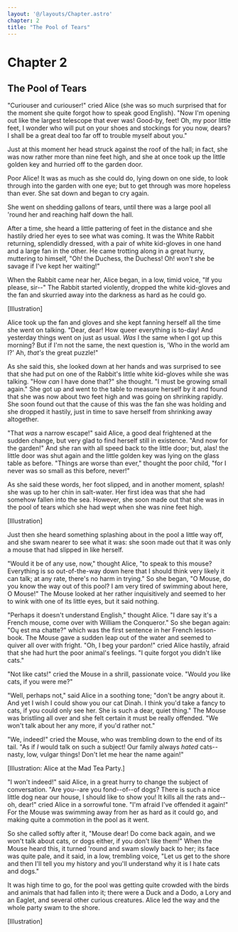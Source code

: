 ```yaml
---
layout: '@/layouts/Chapter.astro'
chapter: 2
title: "The Pool of Tears"
---
```

# Chapter 2
## The Pool of Tears

"Curiouser and curiouser!" cried Alice (she was so much surprised that
for the moment she quite forgot how to speak good English). "Now I'm
opening out like the largest telescope that ever was! Good-by, feet! Oh,
my poor little feet, I wonder who will put on your shoes and stockings
for you now, dears? I shall be a great deal too far off to trouble
myself about you."

Just at this moment her head struck against the roof of the hall; in
fact, she was now rather more than nine feet high, and she at once took
up the little golden key and hurried off to the garden door.

Poor Alice! It was as much as she could do, lying down on one side, to
look through into the garden with one eye; but to get through was more
hopeless than ever. She sat down and began to cry again.

She went on shedding gallons of tears, until there was a large pool all
'round her and reaching half down the hall.

After a time, she heard a little pattering of feet in the distance and
she hastily dried her eyes to see what was coming. It was the White
Rabbit returning, splendidly dressed, with a pair of white kid-gloves in
one hand and a large fan in the other. He came trotting along in a
great hurry, muttering to himself, "Oh! the Duchess, the Duchess! Oh!
_won't_ she be savage if I've kept her waiting!"

When the Rabbit came near her, Alice began, in a low, timid voice, "If
you please, sir--" The Rabbit started violently, dropped the white
kid-gloves and the fan and skurried away into the darkness as hard as he
could go.

[Illustration]

Alice took up the fan and gloves and she kept fanning herself all the
time she went on talking. "Dear, dear! How queer everything is to-day!
And yesterday things went on just as usual. _Was_ I the same when I got
up this morning? But if I'm not the same, the next question is, 'Who in
the world am I?' Ah, _that's_ the great puzzle!"

As she said this, she looked down at her hands and was surprised to see
that she had put on one of the Rabbit's little white kid-gloves while
she was talking. "How _can_ I have done that?" she thought. "I must be
growing small again." She got up and went to the table to measure
herself by it and found that she was now about two feet high and was
going on shrinking rapidly. She soon found out that the cause of this
was the fan she was holding and she dropped it hastily, just in time to
save herself from shrinking away altogether.

"That _was_ a narrow escape!" said Alice, a good deal frightened at the
sudden change, but very glad to find herself still in existence. "And
now for the garden!" And she ran with all speed back to the little door;
but, alas! the little door was shut again and the little golden key was
lying on the glass table as before. "Things are worse than ever,"
thought the poor child, "for I never was so small as this before,
never!"

As she said these words, her foot slipped, and in another moment,
splash! she was up to her chin in salt-water. Her first idea was that
she had somehow fallen into the sea. However, she soon made out that she
was in the pool of tears which she had wept when she was nine feet high.

[Illustration]

Just then she heard something splashing about in the pool a little way
off, and she swam nearer to see what it was: she soon made out that it
was only a mouse that had slipped in like herself.

"Would it be of any use, now," thought Alice, "to speak to this mouse?
Everything is so out-of-the-way down here that I should think very
likely it can talk; at any rate, there's no harm in trying." So she
began, "O Mouse, do you know the way out of this pool? I am very tired
of swimming about here, O Mouse!" The Mouse looked at her rather
inquisitively and seemed to her to wink with one of its little eyes, but
it said nothing.

"Perhaps it doesn't understand English," thought Alice. "I dare say it's
a French mouse, come over with William the Conqueror." So she began
again: "Oų est ma chatte?" which was the first sentence in her French
lesson-book. The Mouse gave a sudden leap out of the water and seemed to
quiver all over with fright. "Oh, I beg your pardon!" cried Alice
hastily, afraid that she had hurt the poor animal's feelings. "I quite
forgot you didn't like cats."

"Not like cats!" cried the Mouse in a shrill, passionate voice. "Would
_you_ like cats, if you were me?"

"Well, perhaps not," said Alice in a soothing tone; "don't be angry
about it. And yet I wish I could show you our cat Dinah. I think you'd
take a fancy to cats, if you could only see her. She is such a dear,
quiet thing." The Mouse was bristling all over and she felt certain it
must be really offended. "We won't talk about her any more, if you'd
rather not."

"We, indeed!" cried the Mouse, who was trembling down to the end of its
tail. "As if _I_ would talk on such a subject! Our family always _hated_
cats--nasty, low, vulgar things! Don't let me hear the name again!"

[Illustration: Alice at the Mad Tea Party.]

"I won't indeed!" said Alice, in a great hurry to change the subject of
conversation. "Are you--are you fond--of--of dogs? There is such a nice
little dog near our house, I should like to show you! It kills all the
rats and--oh, dear!" cried Alice in a sorrowful tone. "I'm afraid I've
offended it again!" For the Mouse was swimming away from her as hard as
it could go, and making quite a commotion in the pool as it went.

So she called softly after it, "Mouse dear! Do come back again, and we
won't talk about cats, or dogs either, if you don't like them!" When the
Mouse heard this, it turned 'round and swam slowly back to her; its face
was quite pale, and it said, in a low, trembling voice, "Let us get to
the shore and then I'll tell you my history and you'll understand why it
is I hate cats and dogs."

It was high time to go, for the pool was getting quite crowded with the
birds and animals that had fallen into it; there were a Duck and a Dodo,
a Lory and an Eaglet, and several other curious creatures. Alice led the
way and the whole party swam to the shore.

[Illustration]
